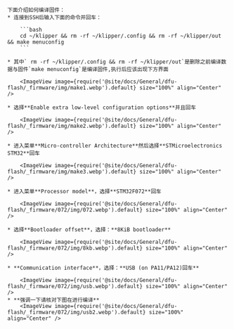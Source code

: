 

    下面介绍如何编译固件：
    * 连接到SSH后输入下面的命令并回车：

        ```bash
        cd ~/klipper && rm -rf ~/klipper/.config && rm -rf ~/klipper/out && make menuconfig
        ```

    * 其中` rm -rf ~/klipper/.config && rm -rf ~/klipper/out`是删除之前编译数据与固件`make menuconfig`是编译固件,执行后应该出现下方界面

        <ImageView image={require('@site/docs/General/dfu-flash/_firmware/img/make1.webp').default} size="100%" align="Center" />

    * 选择**Enable extra low-level configuration options**并且回车

        <ImageView image={require('@site/docs/General/dfu-flash/_firmware/img/make2.webp').default} size="100%" align="Center" />

    * 进入菜单**Micro-controller Architecture**然后选择**STMicroelectronics STM32**回车

        <ImageView image={require('@site/docs/General/dfu-flash/_firmware/img/make3.webp').default} size="100%" align="Center" />

    * 进入菜单**Processor model**，选择**STM32F072**回车

        <ImageView image={require('@site/docs/General/dfu-flash/_firmware/072/img/072.webp').default} size="100%" align="Center" />

    * 选择**Bootloader offset**，选择：**8KiB bootloader**

        <ImageView image={require('@site/docs/General/dfu-flash/_firmware/072/img/8kb.webp').default} size="100%" align="Center" />

    * **Communication interface**，选择：**USB (on PA11/PA12)回车**
    
        <ImageView image={require('@site/docs/General/dfu-flash/_firmware/072/img/usb.webp').default} size="100%" align="Center" />
    * **强调一下请核对下图在进行编译**
        <ImageView image={require('@site/docs/General/dfu-flash/_firmware/072/img/usb2.webp').default} size="100%" align="Center" />
